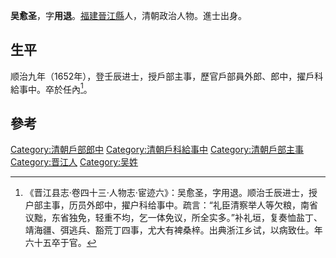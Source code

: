 '''吴愈圣'''，字'''用退'''。[[福建|福建]][[晉江縣|晉江縣]]人，清朝政治人物。進士出身。

== 生平 ==
顺治九年（1652年），登壬辰进士，授戶部主事，歷官戶部員外郎、郎中，擢戶科給事中。卒於任內<ref>《晋江县志·卷四十三·人物志·宦迹六》：吴愈圣，字用退。顺治壬辰进士，授户部主事，历员外郎中，擢户科给事中。疏言：“礼臣清察举人等欠粮，南省议黜，东省独免，轻重不均，乞一体免议，所全实多。”补礼垣，复奏恤盐丁、靖海疆、弭逃兵、豁荒丁四事，尤大有裨桑梓。出典浙江乡试，以病致仕。年六十五卒于官。</ref>。

==參考==
{{reflist}}

{{清朝人物小作品}}
{{順治九年壬辰科殿試金榜}}
{{DEFAULTSORT:Wu吳}}
[[Category:清朝戶部郎中|Category:清朝戶部郎中]]
[[Category:清朝戶科給事中|Category:清朝戶科給事中]]
[[Category:清朝戶部主事|Category:清朝戶部主事]]
[[Category:晋江人|Category:晋江人]]
[[Category:吴姓|Category:吴姓]]